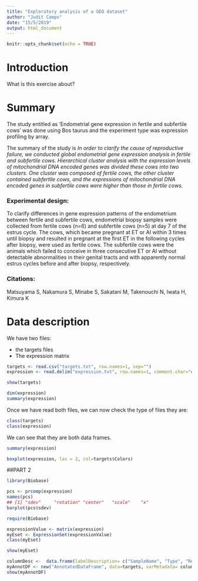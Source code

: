 ```yaml
---
title: "Exploratory analysis of a GEO dataset"
author: "Judit Camps"
date: "15/5/2019"
output: html_document
---
```


```r
knitr::opts_chunk$set(echo = TRUE)
```

# Introduction

What is this exercise about?


# Summary

The study entitled as	'Endometrial gene expression in fertile and subfertile cows' was done using Bos taurus and the experiment type was expression profiling by array.

The summary of the study is *In order to clarify the cause of reproductive failure, we conducted global endometrial gene expression analysis in fertile and subfertile cows. Hierarchical cluster analysis with the expression levels of mitochondrial DNA encoded genes was divided these cows into two clusters. One cluster was composed of fertile cows, the other cluster contained subfertile cows, and the expressions of mitochondrial DNA encoded genes in subfertile cows were higher than those in fertile cows.*
 	
### Experimental design:

To clarify differences in gene expression patterns of the endometrium between fertile and subfertile cows, endometrial biopsy samples were collected from fertile cows (n=6) and subfertile cows (n=5) at day 7 of the estrus cycle. The cows, which became pregnant at ET or AI within 3 times until biopsy and resulted in pregnant at the first ET in the following cycles after biopsy, were used as fertile cows. The subfertile cows were the animals which failed to conceive in three consecutive ET or AI without detectable abnormalities in their genital tracts and with apparently normal estrus cycles before and after biopsy, respectively.

### Citations:

Matsuyama S, Nakamura S, Minabe S, Sakatani M, Takenouchi N, Iwata H, Kimura K


# Data description

We have two files:

- the targets files
- The expression matrix

```r
targets <- read.csv("targets.txt", row.names=1, sep="")
expression <- read.delim("expression.txt", row.names=1, comment.char="#")
````


```r
show(targets)

dim(expression)
summary(expression)
```

Once we have read both files, we can now check the type of files they are:

```r
class(targets)
class(expression)

```

We can see that they are both data frames.

```r
summary(expression)

boxplot(expression, las = 2, col=targets$Colors)
```


##PART 2

```r
library(Biobase)
````

```r
pcs <- prcomp(expression)
names(pcs)
## [1] "sdev"     "rotation" "center"   "scale"    "x"
barplot(pcs$sdev)
```


```r
require(Biobase)
```

```r
expressionValue <- matrix(expression)
myEset <- ExpressionSet(expressionValue)
class(myEset)

show(myEset)
```
```r
columnDesc <-  data.frame(labelDescription= c("SampleName", "Type", "Replicate", "Colors")
myAnnotDF <- new("AnnotatedDataFrame", data=targets, varMetadata= columnDesc)
show(myAnnotDF)
```